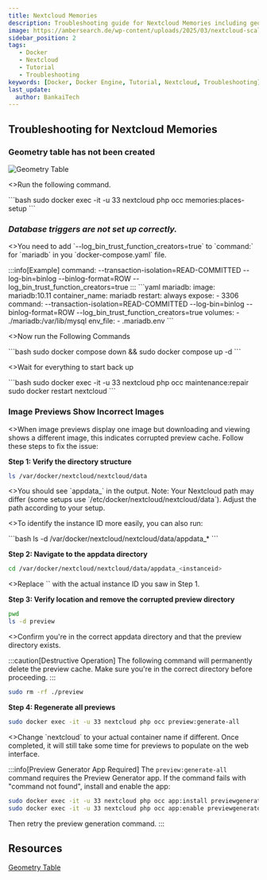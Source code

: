 ```yaml
---
title: Nextcloud Memories
description: Troubleshooting guide for Nextcloud Memories including geometry table setup, database triggers, and image preview issues.
image: https://ambersearch.de/wp-content/uploads/2025/03/nextcloud-scaled.webp
sidebar_position: 2
tags:
   - Docker
   - Nextcloud
   - Tutorial
   - Troubleshooting
keywords: [Docker, Docker Engine, Tutorial, Nextcloud, Troubleshooting]
last_update:
  author: BankaiTech
---
```


## Troubleshooting for Nextcloud Memories

### Geometry table has not been created

![Geometry Table](/img/nextcloud/Troubleshooting/GeoTable.jpg)
<p>
<>Run the following command.</>
</p>
```bash
sudo docker exec -it -u 33 nextcloud php occ memories:places-setup
```

### ***Database triggers are not set up correctly.***

<p>
<>You need to add `--log_bin_trust_function_creators=true` to `command:` for `mariadb` in you `docker-compose.yaml` file.</>
</p>
:::info[Example]
command: --transaction-isolation=READ-COMMITTED --log-bin=binlog --binlog-format=ROW --log_bin_trust_function_creators=true
:::
```yaml
  mariadb:
    image: mariadb:10.11
    container_name: mariadb
    restart: always
    expose:
      - 3306
    command: --transaction-isolation=READ-COMMITTED --log-bin=binlog --binlog-format=ROW --log_bin_trust_function_creators=true
    volumes:
      - ./mariadb:/var/lib/mysql
    env_file:
      - .mariadb.env
```
<p>
<>Now run the Following Commands</>
</p>
```bash
sudo docker compose down && sudo docker compose up -d
```
<p>
<>Wait for everything to start back up</>
</p>
```bash
sudo docker exec -it -u 33 nextcloud php occ maintenance:repair
sudo docker restart nextcloud
```

### **Image Previews Show Incorrect Images**

<p>
<>When image previews display one image but downloading and viewing shows a different image, this indicates corrupted preview cache. Follow these steps to fix the issue:</>
</p>

**Step 1: Verify the directory structure**
```bash
ls /var/docker/nextcloud/nextcloud/data
```
<p>
<>You should see `appdata_<instanceid>` in the output. Note: Your Nextcloud path may differ (some setups use `/etc/docker/nextcloud/nextcloud/data`). Adjust the path according to your setup.</>
</p>

<p>
<>To identify the instance ID more easily, you can also run:</>
</p>
```bash
ls -d /var/docker/nextcloud/nextcloud/data/appdata_*
```

**Step 2: Navigate to the appdata directory**
```bash
cd /var/docker/nextcloud/nextcloud/data/appdata_<instanceid>
```
<p>
<>Replace `<instanceid>` with the actual instance ID you saw in Step 1.</>
</p>

**Step 3: Verify location and remove the corrupted preview directory**
```bash
pwd
ls -d preview
```
<p>
<>Confirm you're in the correct appdata directory and that the preview directory exists.</>
</p>

:::caution[Destructive Operation]
The following command will permanently delete the preview cache. Make sure you're in the correct directory before proceeding.
:::

```bash
sudo rm -rf ./preview
```

**Step 4: Regenerate all previews**
```bash
sudo docker exec -it -u 33 nextcloud php occ preview:generate-all
```
<p>
<>Change `nextcloud` to your actual container name if different. Once completed, it will still take some time for previews to populate on the web interface.</>
</p>

:::info[Preview Generator App Required]
The `preview:generate-all` command requires the Preview Generator app. If the command fails with "command not found", install and enable the app:
```bash
sudo docker exec -it -u 33 nextcloud php occ app:install previewgenerator
sudo docker exec -it -u 33 nextcloud php occ app:enable previewgenerator
```
Then retry the preview generation command.
:::

## **Resources**
[Geometry Table](https://memories.gallery/troubleshooting/#trigger-compatibility-mode)


<BuyMeACoffeeButton />
